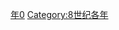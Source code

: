 {{Catnav|頁面分類|历史|歷史時代|年|8世纪各年}}

{{catmore}}
{{Commons category|760}}

[[Category:760年代|年0]]
[[Category:8世纪各年|Category:8世纪各年]]